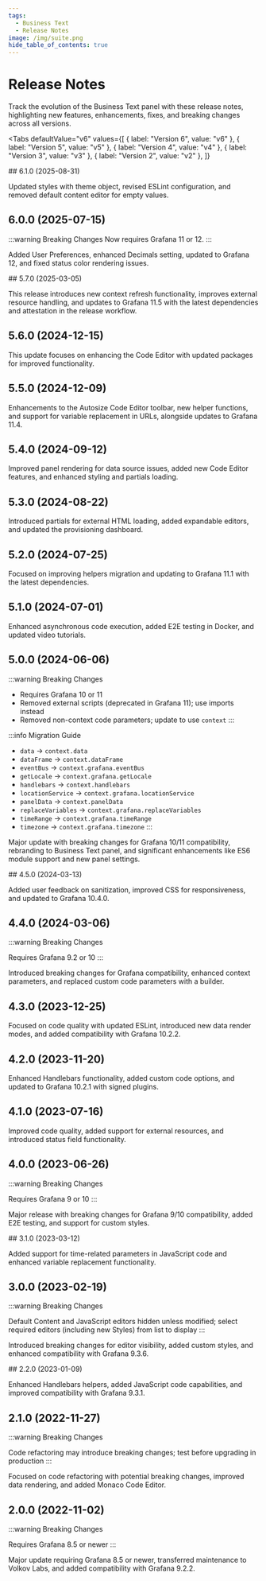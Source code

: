 ```yaml
---
tags:
  - Business Text
  - Release Notes
image: /img/suite.png
hide_table_of_contents: true
---
```



# Release Notes

Track the evolution of the Business Text panel with these release notes, highlighting new features, enhancements, fixes, and breaking changes across all versions.

<Tabs
  defaultValue="v6"
  values={[
    { label: "Version 6", value: "v6" },
    { label: "Version 5", value: "v5" },
    { label: "Version 4", value: "v4" },
    { label: "Version 3", value: "v3" },
    { label: "Version 2", value: "v2" },
  ]}
>
  <TabItem value="v6">
## 6.1.0 (2025-08-31)

Updated styles with theme object, revised ESLint configuration, and removed default content editor for empty values.

## 6.0.0 (2025-07-15)

:::warning Breaking Changes
Now requires Grafana 11 or 12.
:::

Added User Preferences, enhanced Decimals setting, updated to Grafana 12, and fixed status color rendering issues.

</TabItem>

  <TabItem value="v5">
## 5.7.0 (2025-03-05)

This release introduces new context refresh functionality, improves external resource handling, and updates to Grafana 11.5 with the latest dependencies and attestation in the release workflow.

## 5.6.0 (2024-12-15)

This update focuses on enhancing the Code Editor with updated packages for improved functionality.

## 5.5.0 (2024-12-09)

Enhancements to the Autosize Code Editor toolbar, new helper functions, and support for variable replacement in URLs, alongside updates to Grafana 11.4.

## 5.4.0 (2024-09-12)

Improved panel rendering for data source issues, added new Code Editor features, and enhanced styling and partials loading.

## 5.3.0 (2024-08-22)

Introduced partials for external HTML loading, added expandable editors, and updated the provisioning dashboard.

<BlogPost id="dynamictext-panel-5.3.0-20240826" />

## 5.2.0 (2024-07-25)

Focused on improving helpers migration and updating to Grafana 11.1 with the latest dependencies.

## 5.1.0 (2024-07-01)

Enhanced asynchronous code execution, added E2E testing in Docker, and updated video tutorials.

## 5.0.0 (2024-06-06)

:::warning Breaking Changes

- Requires Grafana 10 or 11
- Removed external scripts (deprecated in Grafana 11); use imports instead
- Removed non-context code parameters; update to use `context`
  :::

:::info Migration Guide

- `data` → `context.data`
- `dataFrame` → `context.dataFrame`
- `eventBus` → `context.grafana.eventBus`
- `getLocale` → `context.grafana.getLocale`
- `handlebars` → `context.handlebars`
- `locationService` → `context.grafana.locationService`
- `panelData` → `context.panelData`
- `replaceVariables` → `context.grafana.replaceVariables`
- `timeRange` → `context.grafana.timeRange`
- `timezone` → `context.grafana.timezone`
  :::

Major update with breaking changes for Grafana 10/11 compatibility, rebranding to Business Text panel, and significant enhancements like ES6 module support and new panel settings.

<BlogPost id="dynamictext-panel-5.0.0-20240619" />

  </TabItem>

  <TabItem value="v4">
## 4.5.0 (2024-03-13)

Added user feedback on sanitization, improved CSS for responsiveness, and updated to Grafana 10.4.0.

## 4.4.0 (2024-03-06)

:::warning Breaking Changes

Requires Grafana 9.2 or 10
:::

Introduced breaking changes for Grafana compatibility, enhanced context parameters, and replaced custom code parameters with a builder.

## 4.3.0 (2023-12-25)

Focused on code quality with updated ESLint, introduced new data render modes, and added compatibility with Grafana 10.2.2.

<BlogPost id="dynamictext-panel-4.3.0-20240108" />

## 4.2.0 (2023-11-20)

Enhanced Handlebars functionality, added custom code options, and updated to Grafana 10.2.1 with signed plugins.

<BlogPost id="dynamictext-panel-4.2.0-20231121" />

## 4.1.0 (2023-07-16)

Improved code quality, added support for external resources, and introduced status field functionality.

<BlogPost id="dynamictext-panel-4.1.0-20230731" />

## 4.0.0 (2023-06-26)

:::warning Breaking Changes

Requires Grafana 9 or 10
:::

Major release with breaking changes for Grafana 9/10 compatibility, added E2E testing, and support for custom styles.

<BlogPost id="dynamictext-panel-4.0.0-20230709" />
  
  </TabItem>
  <TabItem value="v3">
## 3.1.0 (2023-03-12)

Added support for time-related parameters in JavaScript code and enhanced variable replacement functionality.

<BlogPost id="dynamictext-panel-3.1.0-20230312" />

## 3.0.0 (2023-02-19)

:::warning Breaking Changes

Default Content and JavaScript editors hidden unless modified; select required editors (including new Styles) from list to display
:::

Introduced breaking changes for editor visibility, added custom styles, and enhanced compatibility with Grafana 9.3.6.

<BlogPost id="dynamictext-panel-3.0.0-20230219" />

  </TabItem>
  <TabItem value="v2">
## 2.2.0 (2023-01-09)

Enhanced Handlebars helpers, added JavaScript code capabilities, and improved compatibility with Grafana 9.3.1.

<BlogPost id="dynamictext-panel-2.2.0-20230110" />

## 2.1.0 (2022-11-27)

:::warning Breaking Changes

Code refactoring may introduce breaking changes; test before upgrading in production
:::

Focused on code refactoring with potential breaking changes, improved data rendering, and added Monaco Code Editor.

<BlogPost id="dynamictext-panel-2.1.0-20221127" />

## 2.0.0 (2022-11-02)

:::warning Breaking Changes

Requires Grafana 8.5 or newer
:::

Major update requiring Grafana 8.5 or newer, transferred maintenance to Volkov Labs, and added compatibility with Grafana 9.2.2.

  </TabItem>
</Tabs>
